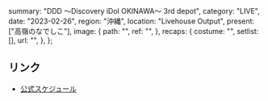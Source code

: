   summary: "DDD ～Discovery iDol OKINAWA～ 3rd depot",
  category: "LIVE",
  date: "2023-02-26",
  region: "沖縄",
  location: "Livehouse Output",
  present: ["高嶺のなでしこ"],
  image: {
    path: "",
    ref: "",
  },
  recaps: {
    costume: "",
    setlist: [],
    url: "",
  },
};

## リンク

- [公式スケジュール](https://takanenonadeshiko.jp/?p=711)
